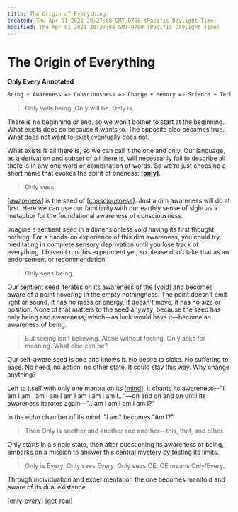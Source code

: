 ```yaml
---
title: The Origin of Everything
created: Thu Apr 01 2021 20:27:08 GMT-0700 (Pacific Daylight Time)
modified: Thu Apr 01 2021 20:27:08 GMT-0700 (Pacific Daylight Time)
---
```

# The Origin of Everything

**Only Every Annotated**

```sh
Being + Awareness => Consciousness => Change + Memory => Science + Technology => Universe + Humanity + Science + Consciousness => Transcendence
```

> Only wills being. Only will be. Only is.

There is no beginning or end, so we won't bother to start at the beginning. What exists does so because it wants to. The opposite also becomes true. What does not want to exist eventually does not.

What exists is all there is, so we can call it the one and only. Our language, as a derivation and subset of all there is, will necessarily fail to describe all there is in any one word or combination of words. So we're just choosing a short name that evokes the spirit of oneness: **[[only]]**.

> Only sees.

[[awareness]] is the seed of [[consciousness]]. Just a dim awareness will do at first. Here we can use our familiarity with our earthly sense of sight as a metaphor for the foundational awareness of consciousness.

Imagine a sentient seed in a dimensionless void having its first thought: nothing. For a hands-on experience of this dim awareness, you could try meditating in complete sensory deprivation until you lose track of everything. I haven't run this experiment yet, so please don't take that as an endorsement or recommendation.

> Only sees being.

Our sentient seed iterates on its awareness of the [[void]] and becomes aware of a point hovering in the empty nothingness. The point doesn't emit light or sound, it has no mass or energy, it doesn't move, it has no size or position. None of that matters to the seed anyway, because the seed has only being and awareness, which—as luck would have it—become an awareness of being.

> But seeing isn't believing. Alone without feeling, Only asks for meaning. What else can be?

Our self-aware seed is one and knows it. No desire to slake. No suffering to ease. No need, no action, no other state. It could stay this way. Why change anything?

Left to itself with only one mantra on its [[mind]], it chants its awareness—"I am I am I am I am I am I am I am I am I…"—on and on and on until its awareness iterates again—"…am I am I am I am I?"

In the echo chamber of its mind, "I am" becomes "Am I?"

> Then Only is another and another and another—this, that, and other.

Only starts in a single state, then after questioning its awareness of being, embarks on a mission to answer this central mystery by testing its limits.

> Only is Every. Only sees Every. Only sees OE. OE means Only/Every.

Through individuation and experimentation the one becomes manifold and aware of its dual existence.

[[only-every]] [[get-real]]

[//begin]: # "Autogenerated link references for markdown compatibility"
[only]: ../forget/poetry/stourmy-do-oh/only "only"
[awareness]: awareness "Awareness"
[consciousness]: consciousness "Consciousness"
[void]: void "void"
[mind]: mind "Mind"
[only-every]: only-every "Only Every"
[get-real]: get-real "Get Real"
[//end]: # "Autogenerated link references"
